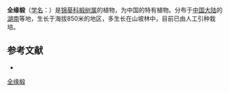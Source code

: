{{Speciesbox
| name = 全缘椴
| status = 
| status_system = 
| image =
| genus = Tilia
| species = integerrima
| authority = H. T. Chang
}}

'''全缘椴'''（[[学名|学名]]：{{lang|la|''Tilia integerrima''}}）是[[锦葵科|锦葵科]][[椴树属|椴树属]]的植物，为中国的特有植物。分布于[[中国大陆|中国大陆]]的[[湖南|湖南]]等地，生长于海拔850米的地区，多生长在山坡林中，目前已由人工引种栽培。

== 参考文献 ==
<div class="references-small">
* {{cite web| url =http://www.bioinfo.cn/db05/KmzwSpecies.php?action=view&id=22511| title =全缘椴| work =《中国高等植物数据库全库》| publisher =中国科学院微生物研究所| author =昆明植物研究所| accessdate =2009-02-25| deadurl =yes| archiveurl =https://web.archive.org/web/20160305021219/http://www.bioinfo.cn/db05/KmzwSpecies.php?action=view&id=22511| archivedate =2016-03-05}}
</div>
{{Taxonbar|from=Q10891724}}

[[Category:椴树属|全缘椴]]


{{植物小作品}}
